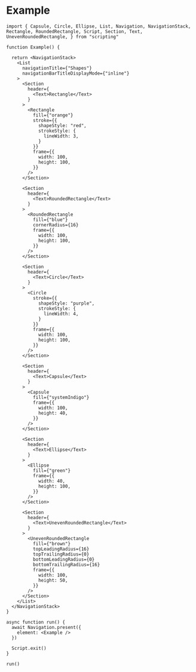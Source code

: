 # Example

```tsx
import { Capsule, Circle, Ellipse, List, Navigation, NavigationStack, Rectangle, RoundedRectangle, Script, Section, Text, UnevenRoundedRectangle, } from "scripting"

function Example() {

  return <NavigationStack>
    <List
      navigationTitle={"Shapes"}
      navigationBarTitleDisplayMode={"inline"}
    >
      <Section
        header={
          <Text>Rectangle</Text>
        }
      >
        <Rectangle
          fill={"orange"}
          stroke={{
            shapeStyle: "red",
            strokeStyle: {
              lineWidth: 3,
            }
          }}
          frame={{
            width: 100,
            height: 100,
          }}
        />
      </Section>

      <Section
        header={
          <Text>RoundedRectangle</Text>
        }
      >
        <RoundedRectangle
          fill={"blue"}
          cornerRadius={16}
          frame={{
            width: 100,
            height: 100,
          }}
        />
      </Section>

      <Section
        header={
          <Text>Circle</Text>
        }
      >
        <Circle
          stroke={{
            shapeStyle: "purple",
            strokeStyle: {
              lineWidth: 4,
            }
          }}
          frame={{
            width: 100,
            height: 100,
          }}
        />
      </Section>

      <Section
        header={
          <Text>Capsule</Text>
        }
      >
        <Capsule
          fill={"systemIndigo"}
          frame={{
            width: 100,
            height: 40,
          }}
        />
      </Section>

      <Section
        header={
          <Text>Ellipse</Text>
        }
      >
        <Ellipse
          fill={"green"}
          frame={{
            width: 40,
            height: 100,
          }}
        />
      </Section>

      <Section
        header={
          <Text>UnevenRoundedRectangle</Text>
        }
      >
        <UnevenRoundedRectangle
          fill={"brown"}
          topLeadingRadius={16}
          topTrailingRadius={0}
          bottomLeadingRadius={0}
          bottomTrailingRadius={16}
          frame={{
            width: 100,
            height: 50,
          }}
        />
      </Section>
    </List>
  </NavigationStack>
}

async function run() {
  await Navigation.present({
    element: <Example />
  })

  Script.exit()
}

run()
```
